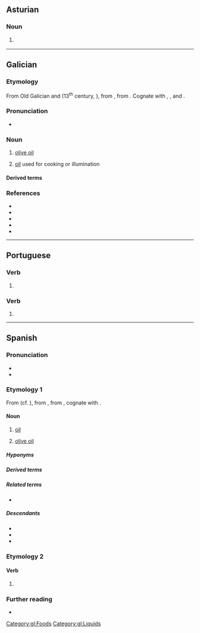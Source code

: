 {{also|aceité}}
==Asturian==

===Noun===
{{ast-noun|m}}

# {{l|en|oil}} {{gloss|liquid fat}}

----

==Galician==

===Etymology===
From Old Galician and {{inh|gl|roa-opt|azeyte}} (13<sup>th</sup> century, ''{{w|Cantigas de Santa Maria}}''), from {{der|gl|xaa|-}}, from {{der|gl|ar|زَيْت||oil, edible or for combustion}}. Cognate with {{cog|pt|azeite}}, {{cog|es|aceite}}, and {{cog|he|זית||tr=záyit|olive}}.

===Pronunciation===
* {{IPA|gl|[aˈθejtɪ]|[aˈsejtɪ]|qual2=western}}

===Noun===
{{gl-noun|m}}

# [[olive oil]]
#: {{syn|gl|aceite doce|aceite de oliveira|aceite de alcuza}}
# {{lb|gl|by extension}} [[oil]] used for cooking or illumination
#: {{syn|gl|óleo}}

====Derived terms====
{{der4|gl|aceitar|aceitoso|aceite de colza|aceite de xirasol|aceite de oliva|aceite de palma}}

===References===
* {{R:DDGM|azeite}}
* {{R:gl:CX|azeyte}}
* {{R:DDLG}}
* {{R:TILG}}
* {{R:TLPGP}}

[[Category:gl:Foods]]
[[Category:gl:Liquids]]

----

==Portuguese==

===Verb===
{{head|pt|verb form|g=m|g2=f|plural|aceites}}

# {{pt-verb-form-of|aceitar|spp|mf|s|cx=Portugal}}

===Verb===
{{head|pt|verb form}}

# {{pt-verb-form-of|aceitar}}

----

==Spanish==
{{wikipedia|lang=es}}

===Pronunciation===
{{es-IPA}}
* {{audio|es|LL-Q1321 (spa)-Millars-aceite.wav|Audio (Spain)}}
* {{rhymes|es|eite|s=3}}

===Etymology 1===
From {{inh|es|osp|azeyte}} (cf. {{cog|lad|azeyte}}), from {{der|es|xaa}}, from {{der|es|ar|زَيْت||oil, edible or for combustion}}, cognate with {{cog|he|זית||tr=záyit|olive}}.

====Noun====
{{es-noun|m}}

# [[oil]]
#: {{syn|es|óleo}}
# [[olive oil]]
#: {{syn|es|aceite de oliva}}

=====Hyponyms=====
{{col2|es
|aceite de colza
|aceite de girasol
|aceite de hígado de bacalao
|aceite de oliva
|{{l|es|aceite de linaza||flaxseed oil}}
|{{l|es|aceite de coco||coconut oil}}
|{{l|es|aceite de canola||canola oil}}
|{{l|es|aceite de sésamo||sesame oil}}
|aceite de palma
|aceite de ricino
|aceite esencial
|aceite onotado
|aceite vegetal
}}

=====Derived terms=====
{{der3|es
|aceitar
|aceitazo
|aceitero
|aceitoso
|ajiaceite
|balsa de aceite
|como el aceite y el agua
|perder aceite}}

=====Related terms=====
* {{l|es|aceituna}}

=====Descendants=====
* {{desc|bor=1|ceb|asete}}
* {{desc|bor=1|huv|aset}}
* {{desc|bor=1|xtm|asiti}}

===Etymology 2===
{{nonlemma}}

====Verb====
{{head|es|verb form}}

# {{es-verb form of|aceitar}}

===Further reading===
* {{R:DRAE}}

{{C|es|Cooking|Liquids}}